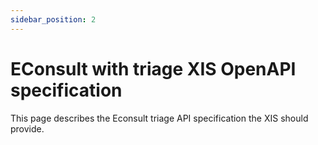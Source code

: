 ```yaml
---
sidebar_position: 2
---
```


# EConsult with triage XIS OpenAPI specification
This page describes the Econsult triage API specification the XIS should provide.

<ApiDocMdx id='econsult-triage-xis' />
